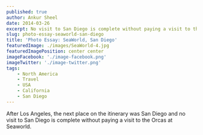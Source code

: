 ```yaml
---
published: true
author: Ankur Sheel
date: 2014-03-26
excerpt: No visit to San Diego is complete without paying a visit to the Orcas at Seaworld.
slug: photo-essay-seaworld-san-diego
title: 'Photo Essay: SeaWorld, San Diego'
featuredImage: ./images/SeaWorld-4.jpg
featuredImagePosition: center center
imageFacebook: './image-facebook.png'
imageTwitter: './image-twitter.png'
tags:
    - North America
    - Travel
    - USA
    - California
    - San Diego
---
```


After Los Angeles, the next place on the itinerary was San Diego and no visit to San Diego is complete without paying a
visit to the Orcas at Seaworld.

<ImageGallery relativeDirectory={props.path} />
